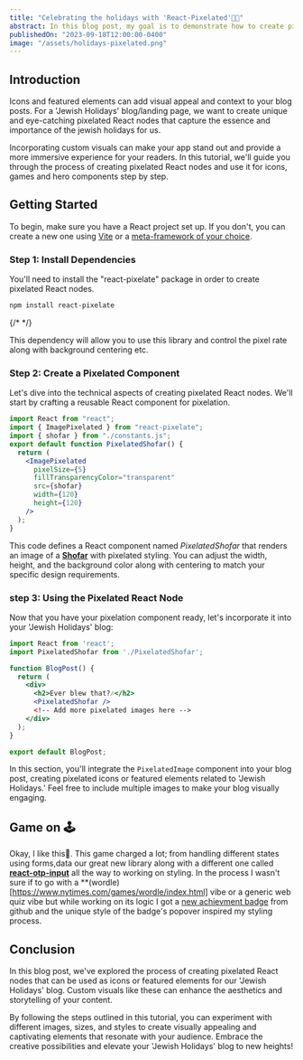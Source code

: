 ```yaml
---
title: "Celebrating the holidays with 'React-Pixelated'🍎​🍯​"
abstract: In this blog post, my goal is to demonstrate how to create pixelated React nodes that can be used as icons or featured elements in our upcoming blog about 'Jewish Holidays.'
publishedOn: "2023-09-18T12:00:00-0400"
image: "/assets/holidays-pixelated.png"
---
```


## Introduction

Icons and featured elements can add visual appeal and context to your blog posts.
For a 'Jewish Holidays' blog/landing page, we want to create unique and eye-catching pixelated
React nodes that capture the essence and importance of the jewish holidays for us.

Incorporating custom visuals can make your app stand out and provide a more immersive experience for your readers. In this tutorial, we'll guide you through the process of creating pixelated React nodes and use it for icons, games and hero components step by step.

<PixelatedApple />

## Getting Started

To begin, make sure you have a React project set up. If you don't, you can create a new one using [Vite](https://vitejs.dev/guide/#scaffolding-your-first-vite-project) or a [meta-framework of your choice](https://reactjs.org/docs/create-a-new-react-app.html#create-react-app).

### Step 1: Install Dependencies

You'll need to install the "react-pixelate" package in order to create pixelated React nodes.

```bash
npm install react-pixelate
```

{/* <Warning text="you can use other other package managers" /> */}

This dependency will allow you to use this library and control the pixel rate along with background centering etc.

### Step 2: Create a Pixelated Component

Let's dive into the technical aspects of creating pixelated React nodes. We'll start by crafting a reusable React component for pixelation.

```jsx
import React from "react";
import { ImagePixelated } from "react-pixelate";
import { shofar } from "./constants.js";
export default function PixelatedShofar() {
  return (
    <ImagePixelated
      pixelSize={5}
      fillTransparencyColor="transparent"
      src={shofar}
      width={120}
      height={120}
    />
  );
}
```

This code defines a React component named _PixelatedShofar_ that renders an image of a **[Shofar](https://en.m.wikipedia.org/wiki/Shofar)** with pixelated styling. You can adjust the width, height, and the background color along with centering to match your specific design requirements.

### step 3: Using the Pixelated React Node

Now that you have your pixelation component ready, let's incorporate it into your 'Jewish Holidays' blog:

```jsx
import React from 'react';
import PixelatedShofar from './PixelatedShofar';

function BlogPost() {
  return (
    <div>
      <h2>Ever blew that?🎶</h2>
      <PixelatedShofar />
      <!-- Add more pixelated images here -->
    </div>
  );
}

export default BlogPost;
```

In this section, you'll integrate the `PixelatedImage` component into your blog post, creating pixelated icons or featured elements related to 'Jewish Holidays.' Feel free to include multiple images to make your blog visually engaging.

## Game on 🕹️​

<HolidaysTest />

Okay, I like this🤩​. This game charged a lot; from handling different states using forms,data our great new library along with a different one called **[react-otp-input](https://www.npmjs.com/package/react-otp-input)** all the way to working on styling.
In the process I wasn't sure if to go with a \*\*(wordle)[https://www.nytimes.com/games/wordle/index.html] vibe or a generic web quiz vibe but while working on its logic I got a [new achievment badge](https://github.com/itaim18?achievement=galaxy-brain&tab=achievements) from github and the unique style of the badge's popover inspired my styling process.

<MDXImage src="https://raw.githubusercontent.com/itaim18/next-framer-motion/main/public/assets/gh-badge.jpeg" />

## Conclusion

In this blog post, we've explored the process of creating pixelated React nodes that can be used as icons or featured elements for our 'Jewish Holidays' blog. Custom visuals like these can enhance the aesthetics and storytelling of your content.

By following the steps outlined in this tutorial, you can experiment with different images, sizes, and styles to create visually appealing and captivating elements that resonate with your audience. Embrace the creative possibilities and elevate your 'Jewish Holidays' blog to new heights!

<MDXImage src="https://media0.giphy.com/media/v1.Y2lkPTc5MGI3NjExbGl5YjZyZ2dnbWo2cXdlZ2l1NTJ1ODg2aGMzOWkwYzcxaGY0OWZhbSZlcD12MV9pbnRlcm5hbF9naWZfYnlfaWQmY3Q9Zw/5iPc1mErXnOXwkRdxY/giphy.gif" />
